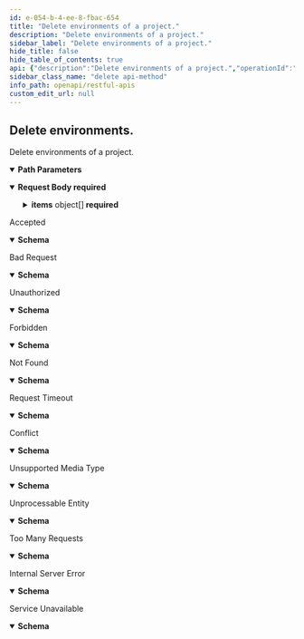 ```yaml
---
id: e-054-b-4-ee-8-fbac-654
title: "Delete environments of a project."
description: "Delete environments of a project."
sidebar_label: "Delete environments of a project."
hide_title: false
hide_table_of_contents: true
api: {"description":"Delete environments of a project.","operationId":"e054b4ee8fbac654","parameters":[{"in":"path","name":"project","required":true,"schema":{"type":"string"}}],"requestBody":{"content":{"application/json":{"schema":{"properties":{"items":{"items":{"properties":{"id":{"type":"string"},"name":{"type":"string"}},"type":"object"},"type":"array"}},"required":["items"],"type":"object"}}},"required":true},"responses":{"202":{"content":{"application/json":{"schema":{"properties":{"message":{"type":"string"},"status":{"default":202,"type":"integer"},"statusText":{"default":"Accepted","type":"string"}},"type":"object"}}},"description":"Accepted"},"400":{"content":{"application/json":{"schema":{"properties":{"message":{"type":"string"},"status":{"default":400,"type":"integer"},"statusText":{"default":"Bad Request","type":"string"}},"type":"object"}}},"description":"Bad Request"},"401":{"content":{"application/json":{"schema":{"properties":{"message":{"type":"string"},"status":{"default":401,"type":"integer"},"statusText":{"default":"Unauthorized","type":"string"}},"type":"object"}}},"description":"Unauthorized"},"403":{"content":{"application/json":{"schema":{"properties":{"message":{"type":"string"},"status":{"default":403,"type":"integer"},"statusText":{"default":"Forbidden","type":"string"}},"type":"object"}}},"description":"Forbidden"},"404":{"content":{"application/json":{"schema":{"properties":{"message":{"type":"string"},"status":{"default":404,"type":"integer"},"statusText":{"default":"Not Found","type":"string"}},"type":"object"}}},"description":"Not Found"},"408":{"content":{"application/json":{"schema":{"properties":{"message":{"type":"string"},"status":{"default":408,"type":"integer"},"statusText":{"default":"Request Timeout","type":"string"}},"type":"object"}}},"description":"Request Timeout"},"409":{"content":{"application/json":{"schema":{"properties":{"message":{"type":"string"},"status":{"default":409,"type":"integer"},"statusText":{"default":"Conflict","type":"string"}},"type":"object"}}},"description":"Conflict"},"415":{"content":{"application/json":{"schema":{"properties":{"message":{"type":"string"},"status":{"default":415,"type":"integer"},"statusText":{"default":"Unsupported Media Type","type":"string"}},"type":"object"}}},"description":"Unsupported Media Type"},"422":{"content":{"application/json":{"schema":{"properties":{"message":{"type":"string"},"status":{"default":422,"type":"integer"},"statusText":{"default":"Unprocessable Entity","type":"string"}},"type":"object"}}},"description":"Unprocessable Entity"},"429":{"content":{"application/json":{"schema":{"properties":{"message":{"type":"string"},"status":{"default":429,"type":"integer"},"statusText":{"default":"Too Many Requests","type":"string"}},"type":"object"}}},"description":"Too Many Requests"},"500":{"content":{"application/json":{"schema":{"properties":{"message":{"type":"string"},"status":{"default":500,"type":"integer"},"statusText":{"default":"Internal Server Error","type":"string"}},"type":"object"}}},"description":"Internal Server Error"},"503":{"content":{"application/json":{"schema":{"properties":{"message":{"type":"string"},"status":{"default":503,"type":"integer"},"statusText":{"default":"Service Unavailable","type":"string"}},"type":"object"}}},"description":"Service Unavailable"},"default":{"description":""}},"security":[{"BasicAuth":[]},{"BearerAuth":[]}],"tags":["Environments"],"x-cli-cmd-ignore":true,"x-cli-operation-name":"collection-delete","extensions":[{"key":"x-cli-cmd-ignore","value":true},{"key":"x-cli-operation-name","value":"collection-delete"}],"method":"delete","path":"/v1/projects/{project}/environments","securitySchemes":{"BasicAuth":{"description":"Basic Authentication, in form of base64(<username>:<password>), the password must be a valid Seal API token.","in":"header","scheme":"basic","type":"http"},"BearerAuth":{"description":"Bearer Authentication, the token must be a valid Seal API token.","in":"header","scheme":"bearer","type":"http"}},"jsonRequestBodyExample":{"items":[{"id":"string","name":"string"}]},"info":{"description":"Restful APIs to access Walrus.","title":"Restful APIs","version":"dev","x-version-git-commit":"HEAD"},"postman":{"name":"Delete environments.","description":{"content":"Delete environments of a project.","type":"text/plain"},"url":{"path":["v1","projects",":project","environments"],"host":["{{baseUrl}}"],"query":[],"variable":[{"disabled":false,"description":{"content":"(Required) ","type":"text/plain"},"type":"any","value":"","key":"project"}]},"header":[{"key":"Content-Type","value":"application/json"},{"key":"Accept","value":"application/json"}],"method":"DELETE","body":{"mode":"raw","raw":"\"\"","options":{"raw":{"language":"json"}}},"auth":{"type":"basic","basic":[{"type":"any","value":"<Basic Auth Username>","key":"username"},{"type":"any","value":"<Basic Auth Password>","key":"password"}]}}}
sidebar_class_name: "delete api-method"
info_path: openapi/restful-apis
custom_edit_url: null
---
```



## Delete environments.



Delete environments of a project.

<details style={{"marginBottom":"1rem"}} data-collapsed={false} open={true}><summary style={{}}><strong>Path Parameters</strong></summary><div><ul><ParamsItem className={"paramsItem"} param={{"in":"path","name":"project","required":true,"schema":{"type":"string"}}}></ParamsItem></ul></div></details><MimeTabs><TabItem label={"application/json"} value={"application/json-schema"}><details style={{}} data-collapsed={false} open={true}><summary style={{"textAlign":"left"}}><strong>Request Body</strong><strong style={{"fontSize":"var(--ifm-code-font-size)","color":"var(--openapi-required)"}}> required</strong></summary><div style={{"textAlign":"left","marginLeft":"1rem"}}></div><ul style={{"marginLeft":"1rem"}}><SchemaItem collapsible={true} className={"schemaItem"}><details style={{}}><summary style={{}}><strong>items</strong><span style={{"opacity":"0.6"}}> object[]</span><strong style={{"fontSize":"var(--ifm-code-font-size)","color":"var(--openapi-required)"}}> required</strong></summary><div style={{"marginLeft":"1rem"}}><li><div style={{"fontSize":"var(--ifm-code-font-size)","opacity":"0.6","marginLeft":"-.5rem","paddingBottom":".5rem"}}>Array [</div></li><SchemaItem collapsible={false} name={"id"} required={false} schemaName={"string"} qualifierMessage={undefined} schema={{"type":"string"}}></SchemaItem><SchemaItem collapsible={false} name={"name"} required={false} schemaName={"string"} qualifierMessage={undefined} schema={{"type":"string"}}></SchemaItem><li><div style={{"fontSize":"var(--ifm-code-font-size)","opacity":"0.6","marginLeft":"-.5rem"}}>]</div></li></div></details></SchemaItem></ul></details></TabItem></MimeTabs><div><ApiTabs><TabItem label={"202"} value={"202"}><div>

Accepted

</div><div><MimeTabs schemaType={"response"}><TabItem label={"application/json"} value={"application/json"}><SchemaTabs><TabItem label={"Schema"} value={"Schema"}><details style={{}} data-collapsed={false} open={true}><summary style={{"textAlign":"left"}}><strong>Schema</strong></summary><div style={{"textAlign":"left","marginLeft":"1rem"}}></div><ul style={{"marginLeft":"1rem"}}><SchemaItem collapsible={false} name={"message"} required={false} schemaName={"string"} qualifierMessage={undefined} schema={{"type":"string"}}></SchemaItem><SchemaItem collapsible={false} name={"status"} required={false} schemaName={"integer"} qualifierMessage={undefined} schema={{"default":202,"type":"integer"}}></SchemaItem><SchemaItem collapsible={false} name={"statusText"} required={false} schemaName={"string"} qualifierMessage={undefined} schema={{"default":"Accepted","type":"string"}}></SchemaItem></ul></details></TabItem><TabItem label={"Example (from schema)"} value={"Example (from schema)"}><ResponseSamples responseExample={"{\n  \"message\": \"string\",\n  \"status\": 202,\n  \"statusText\": \"Accepted\"\n}"} language={"json"}></ResponseSamples></TabItem></SchemaTabs></TabItem></MimeTabs></div></TabItem><TabItem label={"400"} value={"400"}><div>

Bad Request

</div><div><MimeTabs schemaType={"response"}><TabItem label={"application/json"} value={"application/json"}><SchemaTabs><TabItem label={"Schema"} value={"Schema"}><details style={{}} data-collapsed={false} open={true}><summary style={{"textAlign":"left"}}><strong>Schema</strong></summary><div style={{"textAlign":"left","marginLeft":"1rem"}}></div><ul style={{"marginLeft":"1rem"}}><SchemaItem collapsible={false} name={"message"} required={false} schemaName={"string"} qualifierMessage={undefined} schema={{"type":"string"}}></SchemaItem><SchemaItem collapsible={false} name={"status"} required={false} schemaName={"integer"} qualifierMessage={undefined} schema={{"default":400,"type":"integer"}}></SchemaItem><SchemaItem collapsible={false} name={"statusText"} required={false} schemaName={"string"} qualifierMessage={undefined} schema={{"default":"Bad Request","type":"string"}}></SchemaItem></ul></details></TabItem><TabItem label={"Example (from schema)"} value={"Example (from schema)"}><ResponseSamples responseExample={"{\n  \"message\": \"string\",\n  \"status\": 400,\n  \"statusText\": \"Bad Request\"\n}"} language={"json"}></ResponseSamples></TabItem></SchemaTabs></TabItem></MimeTabs></div></TabItem><TabItem label={"401"} value={"401"}><div>

Unauthorized

</div><div><MimeTabs schemaType={"response"}><TabItem label={"application/json"} value={"application/json"}><SchemaTabs><TabItem label={"Schema"} value={"Schema"}><details style={{}} data-collapsed={false} open={true}><summary style={{"textAlign":"left"}}><strong>Schema</strong></summary><div style={{"textAlign":"left","marginLeft":"1rem"}}></div><ul style={{"marginLeft":"1rem"}}><SchemaItem collapsible={false} name={"message"} required={false} schemaName={"string"} qualifierMessage={undefined} schema={{"type":"string"}}></SchemaItem><SchemaItem collapsible={false} name={"status"} required={false} schemaName={"integer"} qualifierMessage={undefined} schema={{"default":401,"type":"integer"}}></SchemaItem><SchemaItem collapsible={false} name={"statusText"} required={false} schemaName={"string"} qualifierMessage={undefined} schema={{"default":"Unauthorized","type":"string"}}></SchemaItem></ul></details></TabItem><TabItem label={"Example (from schema)"} value={"Example (from schema)"}><ResponseSamples responseExample={"{\n  \"message\": \"string\",\n  \"status\": 401,\n  \"statusText\": \"Unauthorized\"\n}"} language={"json"}></ResponseSamples></TabItem></SchemaTabs></TabItem></MimeTabs></div></TabItem><TabItem label={"403"} value={"403"}><div>

Forbidden

</div><div><MimeTabs schemaType={"response"}><TabItem label={"application/json"} value={"application/json"}><SchemaTabs><TabItem label={"Schema"} value={"Schema"}><details style={{}} data-collapsed={false} open={true}><summary style={{"textAlign":"left"}}><strong>Schema</strong></summary><div style={{"textAlign":"left","marginLeft":"1rem"}}></div><ul style={{"marginLeft":"1rem"}}><SchemaItem collapsible={false} name={"message"} required={false} schemaName={"string"} qualifierMessage={undefined} schema={{"type":"string"}}></SchemaItem><SchemaItem collapsible={false} name={"status"} required={false} schemaName={"integer"} qualifierMessage={undefined} schema={{"default":403,"type":"integer"}}></SchemaItem><SchemaItem collapsible={false} name={"statusText"} required={false} schemaName={"string"} qualifierMessage={undefined} schema={{"default":"Forbidden","type":"string"}}></SchemaItem></ul></details></TabItem><TabItem label={"Example (from schema)"} value={"Example (from schema)"}><ResponseSamples responseExample={"{\n  \"message\": \"string\",\n  \"status\": 403,\n  \"statusText\": \"Forbidden\"\n}"} language={"json"}></ResponseSamples></TabItem></SchemaTabs></TabItem></MimeTabs></div></TabItem><TabItem label={"404"} value={"404"}><div>

Not Found

</div><div><MimeTabs schemaType={"response"}><TabItem label={"application/json"} value={"application/json"}><SchemaTabs><TabItem label={"Schema"} value={"Schema"}><details style={{}} data-collapsed={false} open={true}><summary style={{"textAlign":"left"}}><strong>Schema</strong></summary><div style={{"textAlign":"left","marginLeft":"1rem"}}></div><ul style={{"marginLeft":"1rem"}}><SchemaItem collapsible={false} name={"message"} required={false} schemaName={"string"} qualifierMessage={undefined} schema={{"type":"string"}}></SchemaItem><SchemaItem collapsible={false} name={"status"} required={false} schemaName={"integer"} qualifierMessage={undefined} schema={{"default":404,"type":"integer"}}></SchemaItem><SchemaItem collapsible={false} name={"statusText"} required={false} schemaName={"string"} qualifierMessage={undefined} schema={{"default":"Not Found","type":"string"}}></SchemaItem></ul></details></TabItem><TabItem label={"Example (from schema)"} value={"Example (from schema)"}><ResponseSamples responseExample={"{\n  \"message\": \"string\",\n  \"status\": 404,\n  \"statusText\": \"Not Found\"\n}"} language={"json"}></ResponseSamples></TabItem></SchemaTabs></TabItem></MimeTabs></div></TabItem><TabItem label={"408"} value={"408"}><div>

Request Timeout

</div><div><MimeTabs schemaType={"response"}><TabItem label={"application/json"} value={"application/json"}><SchemaTabs><TabItem label={"Schema"} value={"Schema"}><details style={{}} data-collapsed={false} open={true}><summary style={{"textAlign":"left"}}><strong>Schema</strong></summary><div style={{"textAlign":"left","marginLeft":"1rem"}}></div><ul style={{"marginLeft":"1rem"}}><SchemaItem collapsible={false} name={"message"} required={false} schemaName={"string"} qualifierMessage={undefined} schema={{"type":"string"}}></SchemaItem><SchemaItem collapsible={false} name={"status"} required={false} schemaName={"integer"} qualifierMessage={undefined} schema={{"default":408,"type":"integer"}}></SchemaItem><SchemaItem collapsible={false} name={"statusText"} required={false} schemaName={"string"} qualifierMessage={undefined} schema={{"default":"Request Timeout","type":"string"}}></SchemaItem></ul></details></TabItem><TabItem label={"Example (from schema)"} value={"Example (from schema)"}><ResponseSamples responseExample={"{\n  \"message\": \"string\",\n  \"status\": 408,\n  \"statusText\": \"Request Timeout\"\n}"} language={"json"}></ResponseSamples></TabItem></SchemaTabs></TabItem></MimeTabs></div></TabItem><TabItem label={"409"} value={"409"}><div>

Conflict

</div><div><MimeTabs schemaType={"response"}><TabItem label={"application/json"} value={"application/json"}><SchemaTabs><TabItem label={"Schema"} value={"Schema"}><details style={{}} data-collapsed={false} open={true}><summary style={{"textAlign":"left"}}><strong>Schema</strong></summary><div style={{"textAlign":"left","marginLeft":"1rem"}}></div><ul style={{"marginLeft":"1rem"}}><SchemaItem collapsible={false} name={"message"} required={false} schemaName={"string"} qualifierMessage={undefined} schema={{"type":"string"}}></SchemaItem><SchemaItem collapsible={false} name={"status"} required={false} schemaName={"integer"} qualifierMessage={undefined} schema={{"default":409,"type":"integer"}}></SchemaItem><SchemaItem collapsible={false} name={"statusText"} required={false} schemaName={"string"} qualifierMessage={undefined} schema={{"default":"Conflict","type":"string"}}></SchemaItem></ul></details></TabItem><TabItem label={"Example (from schema)"} value={"Example (from schema)"}><ResponseSamples responseExample={"{\n  \"message\": \"string\",\n  \"status\": 409,\n  \"statusText\": \"Conflict\"\n}"} language={"json"}></ResponseSamples></TabItem></SchemaTabs></TabItem></MimeTabs></div></TabItem><TabItem label={"415"} value={"415"}><div>

Unsupported Media Type

</div><div><MimeTabs schemaType={"response"}><TabItem label={"application/json"} value={"application/json"}><SchemaTabs><TabItem label={"Schema"} value={"Schema"}><details style={{}} data-collapsed={false} open={true}><summary style={{"textAlign":"left"}}><strong>Schema</strong></summary><div style={{"textAlign":"left","marginLeft":"1rem"}}></div><ul style={{"marginLeft":"1rem"}}><SchemaItem collapsible={false} name={"message"} required={false} schemaName={"string"} qualifierMessage={undefined} schema={{"type":"string"}}></SchemaItem><SchemaItem collapsible={false} name={"status"} required={false} schemaName={"integer"} qualifierMessage={undefined} schema={{"default":415,"type":"integer"}}></SchemaItem><SchemaItem collapsible={false} name={"statusText"} required={false} schemaName={"string"} qualifierMessage={undefined} schema={{"default":"Unsupported Media Type","type":"string"}}></SchemaItem></ul></details></TabItem><TabItem label={"Example (from schema)"} value={"Example (from schema)"}><ResponseSamples responseExample={"{\n  \"message\": \"string\",\n  \"status\": 415,\n  \"statusText\": \"Unsupported Media Type\"\n}"} language={"json"}></ResponseSamples></TabItem></SchemaTabs></TabItem></MimeTabs></div></TabItem><TabItem label={"422"} value={"422"}><div>

Unprocessable Entity

</div><div><MimeTabs schemaType={"response"}><TabItem label={"application/json"} value={"application/json"}><SchemaTabs><TabItem label={"Schema"} value={"Schema"}><details style={{}} data-collapsed={false} open={true}><summary style={{"textAlign":"left"}}><strong>Schema</strong></summary><div style={{"textAlign":"left","marginLeft":"1rem"}}></div><ul style={{"marginLeft":"1rem"}}><SchemaItem collapsible={false} name={"message"} required={false} schemaName={"string"} qualifierMessage={undefined} schema={{"type":"string"}}></SchemaItem><SchemaItem collapsible={false} name={"status"} required={false} schemaName={"integer"} qualifierMessage={undefined} schema={{"default":422,"type":"integer"}}></SchemaItem><SchemaItem collapsible={false} name={"statusText"} required={false} schemaName={"string"} qualifierMessage={undefined} schema={{"default":"Unprocessable Entity","type":"string"}}></SchemaItem></ul></details></TabItem><TabItem label={"Example (from schema)"} value={"Example (from schema)"}><ResponseSamples responseExample={"{\n  \"message\": \"string\",\n  \"status\": 422,\n  \"statusText\": \"Unprocessable Entity\"\n}"} language={"json"}></ResponseSamples></TabItem></SchemaTabs></TabItem></MimeTabs></div></TabItem><TabItem label={"429"} value={"429"}><div>

Too Many Requests

</div><div><MimeTabs schemaType={"response"}><TabItem label={"application/json"} value={"application/json"}><SchemaTabs><TabItem label={"Schema"} value={"Schema"}><details style={{}} data-collapsed={false} open={true}><summary style={{"textAlign":"left"}}><strong>Schema</strong></summary><div style={{"textAlign":"left","marginLeft":"1rem"}}></div><ul style={{"marginLeft":"1rem"}}><SchemaItem collapsible={false} name={"message"} required={false} schemaName={"string"} qualifierMessage={undefined} schema={{"type":"string"}}></SchemaItem><SchemaItem collapsible={false} name={"status"} required={false} schemaName={"integer"} qualifierMessage={undefined} schema={{"default":429,"type":"integer"}}></SchemaItem><SchemaItem collapsible={false} name={"statusText"} required={false} schemaName={"string"} qualifierMessage={undefined} schema={{"default":"Too Many Requests","type":"string"}}></SchemaItem></ul></details></TabItem><TabItem label={"Example (from schema)"} value={"Example (from schema)"}><ResponseSamples responseExample={"{\n  \"message\": \"string\",\n  \"status\": 429,\n  \"statusText\": \"Too Many Requests\"\n}"} language={"json"}></ResponseSamples></TabItem></SchemaTabs></TabItem></MimeTabs></div></TabItem><TabItem label={"500"} value={"500"}><div>

Internal Server Error

</div><div><MimeTabs schemaType={"response"}><TabItem label={"application/json"} value={"application/json"}><SchemaTabs><TabItem label={"Schema"} value={"Schema"}><details style={{}} data-collapsed={false} open={true}><summary style={{"textAlign":"left"}}><strong>Schema</strong></summary><div style={{"textAlign":"left","marginLeft":"1rem"}}></div><ul style={{"marginLeft":"1rem"}}><SchemaItem collapsible={false} name={"message"} required={false} schemaName={"string"} qualifierMessage={undefined} schema={{"type":"string"}}></SchemaItem><SchemaItem collapsible={false} name={"status"} required={false} schemaName={"integer"} qualifierMessage={undefined} schema={{"default":500,"type":"integer"}}></SchemaItem><SchemaItem collapsible={false} name={"statusText"} required={false} schemaName={"string"} qualifierMessage={undefined} schema={{"default":"Internal Server Error","type":"string"}}></SchemaItem></ul></details></TabItem><TabItem label={"Example (from schema)"} value={"Example (from schema)"}><ResponseSamples responseExample={"{\n  \"message\": \"string\",\n  \"status\": 500,\n  \"statusText\": \"Internal Server Error\"\n}"} language={"json"}></ResponseSamples></TabItem></SchemaTabs></TabItem></MimeTabs></div></TabItem><TabItem label={"503"} value={"503"}><div>

Service Unavailable

</div><div><MimeTabs schemaType={"response"}><TabItem label={"application/json"} value={"application/json"}><SchemaTabs><TabItem label={"Schema"} value={"Schema"}><details style={{}} data-collapsed={false} open={true}><summary style={{"textAlign":"left"}}><strong>Schema</strong></summary><div style={{"textAlign":"left","marginLeft":"1rem"}}></div><ul style={{"marginLeft":"1rem"}}><SchemaItem collapsible={false} name={"message"} required={false} schemaName={"string"} qualifierMessage={undefined} schema={{"type":"string"}}></SchemaItem><SchemaItem collapsible={false} name={"status"} required={false} schemaName={"integer"} qualifierMessage={undefined} schema={{"default":503,"type":"integer"}}></SchemaItem><SchemaItem collapsible={false} name={"statusText"} required={false} schemaName={"string"} qualifierMessage={undefined} schema={{"default":"Service Unavailable","type":"string"}}></SchemaItem></ul></details></TabItem><TabItem label={"Example (from schema)"} value={"Example (from schema)"}><ResponseSamples responseExample={"{\n  \"message\": \"string\",\n  \"status\": 503,\n  \"statusText\": \"Service Unavailable\"\n}"} language={"json"}></ResponseSamples></TabItem></SchemaTabs></TabItem></MimeTabs></div></TabItem><TabItem label={"default"} value={"default"}><div></div><div></div></TabItem></ApiTabs></div>
